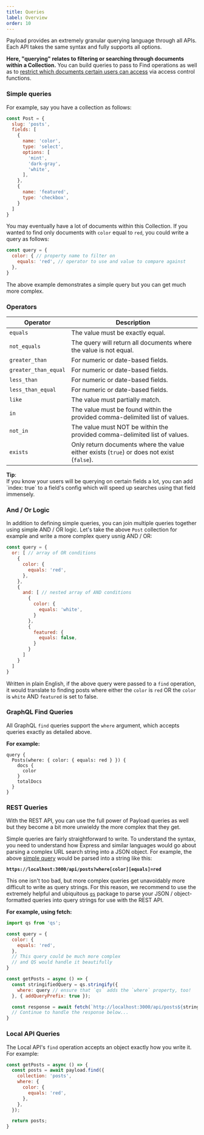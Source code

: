 ```yaml
---
title: Queries
label: Overview
order: 10
---
```


Payload provides an extremely granular querying language through all APIs. Each API takes the same syntax and fully supports all options.

<Banner>
  <strong>Here, "querying" relates to filtering or searching through documents within a Collection.</strong> You can build queries to pass to Find operations as well as to <a href="/docs/access-control/config">restrict which documents certain users can access</a> via access control functions.
</Banner>

### Simple queries

For example, say you have a collection as follows:

```js
const Post = {
  slug: 'posts',
  fields: [
    {
      name: 'color',
      type: 'select',
      options: [
        'mint',
        'dark-gray',
        'white',
      ],
    },
    {
      name: 'featured',
      type: 'checkbox',
    }
  ]
}
```

You may eventually have a lot of documents within this Collection. If you wanted to find only documents with `color` equal to `red`, you could write a query as follows:

```js
const query = {
  color: { // property name to filter on
    equals: 'red', // operator to use and value to compare against
  },
}
```

The above example demonstrates a simple query but you can get much more complex.

### Operators

| Operator             | Description  |
| -------------------- | ------------ |
| `equals`             | The value must be exactly equal. |
| `not_equals`         | The query will return all documents where the value is not equal. |
| `greater_than`       | For numeric or date-based fields. |
| `greater_than_equal` | For numeric or date-based fields. |
| `less_than`          | For numeric or date-based fields. |
| `less_than_equal`    | For numeric or date-based fields. |
| `like`               | The value must partially match. |
| `in`                 | The value must be found within the provided comma-delimited list of values. |
| `not_in`             | The value must NOT be within the provided comma-delimited list of values. |
| `exists`             | Only return documents where the value either exists (`true`) or does not exist (`false`). |

<Banner type="success">
  <strong>Tip</strong>:<br/>
  If you know your users will be querying on certain fields a lot, you can add `index: true` to a field's config which will speed up searches using that field immensely.
</Banner>

### And / Or Logic

In addition to defining simple queries, you can join multiple queries together using simple AND / OR logic. Let's take the above `Post` collection for example and write a more complex query usnig AND / OR:

```js
const query = {
  or: [ // array of OR conditions
    {
      color: {
        equals: 'red',
      },
    },
    {
      and: [ // nested array of AND conditions
        {
          color: {
            equals: 'white',
          }
        },
        {
          featured: {
            equals: false,
          }
        }
      ]
    }
  ]
}
```

Written in plain English, if the above query were passed to a `find` operation, it would translate to finding posts where either the `color` is `red` OR the `color` is `white` AND `featured` is set to false.

### GraphQL Find Queries

All GraphQL `find` queries support the `where` argument, which accepts queries exactly as detailed above.

**For example:**

```
query {
  Posts(where: { color: { equals: red } }) {
    docs {
      color
    }
    totalDocs
  }
}
```

### REST Queries

With the REST API, you can use the full power of Payload queries as well but they become a bit more unwieldy the more complex that they get.

Simple queries are fairly straightforward to write. To understand the syntax, you need to understand how Express and similar languages would go about parsing a complex URL search string into a JSON object. For example, the above [simple query](#simple-queries) would be parsed into a string like this:

**`https://localhost:3000/api/posts?where[color][equals]=red`**

This one isn't too bad, but more complex queries get unavoidably more difficult to write as query strings. For this reason, we recommend to use the extremely helpful and ubiquitous [`qs`](https://www.npmjs.com/package/qs) package to parse your JSON / object-formatted queries into query strings for use with the REST API.

**For example, using fetch:**

```js
import qs from 'qs';

const query = {
  color: {
    equals: 'red',
  },
  // This query could be much more complex
  // and QS would handle it beautifully
}

const getPosts = async () => {
  const stringifiedQuery = qs.stringify({
    where: query // ensure that `qs` adds the `where` property, too!
  }, { addQueryPrefix: true });

  const response = await fetch(`http://localhost:3000/api/posts${stringifiedQuery}`);
  // Continue to handle the response below...
}
```

### Local API Queries

The Local API's `find` operation accepts an object exactly how you write it. For example:

```js
const getPosts = async () => {
  const posts = await payload.find({
    collection: 'posts',
    where: {
      color: {
        equals: 'red',
      },
    },
  });

  return posts;
}
```
